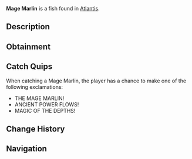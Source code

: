 {{FishInfobox
|image          = Mage Marlin.png
|rarity         = Legendary
|sea            = First Sea
|location       = [[Atlantis]]
|sublocation    = 
|sources        = Fishing Rod
|radar_location = 
|xp             = 1200
|weather        = Clear
|time           = Night
|season         = 
|bait           = Fish Head
|base_weight    = 200
|base_value     = 2500
|weight_range   = 100
|base_chance    = 1
|base_resil     = 20
}}
'''Mage Marlin''' is a {{Rarity|Legendary}} fish found in [[Atlantis]].

== Description ==
{{Description|Masters of aquatic magic, these mystical marlins channel the ethereal energies of the abyss through their sword-like bills. Their presence can cause surges of magical power in ancient ruins.|Bestiary Entry}}

== Obtainment ==
{{Description|Ethereal Abyss Pool|Bestiary Hint}}
{{Fish Availability|
Atlantis/Ethereal Abyss
|top_rods      = 
Leviathan's Fang Rod\41662.55\169269.9;
Free Spirit Rod\35504.84\163298.26;
Trident Rod\34723.18\159703.17;
Ethereal Prism Rod\31576.68\103771.9;
Seraphic Rod\30260.18\106757.17;
Resourceful Rod\24106.16\94175.54;
Destiny Rod\27041.63\91105.92;
Lucky Rod\18758.01\78597.46;
No-Life Rod\30226.1\124852.3;
Fungal Rod\19568.29\85063.61;
Antler Rod\17316.53\74035.49;
Rod Of The Forgotten Fang\28215.58\98718.56;
Challenger's Rod\27151.69\97693.75;
Rod Of The Depths\25201.09\93585.07;
Rod Of The Exalted One\25016.5\94335.19;
Zeus Rod\24497.63\93977.12;
Verdant Shear Rod\23945.78\89064.55;
Blazebringer Rod\23285.23\94722.52;
Depthseeker Rod\22081.7\89960.75;
Avalanche Rod\19842.6\83265.42;
Volcanic Rod\19087.97\84631.01;
Steady Rod\7103.85\33136.22
|recommended   = Trident Rod
}}

== Catch Quips ==
When catching a Mage Marlin, the player has a chance to make one of the following exclamations:
* THE MAGE MARLIN!
* ANCIENT POWER FLOWS!
* MAGIC OF THE DEPTHS!

== Change History ==
{{Change History|{{subst:Current Version}}}}

== Navigation ==
{{Fish Navbox|Atlantis}}